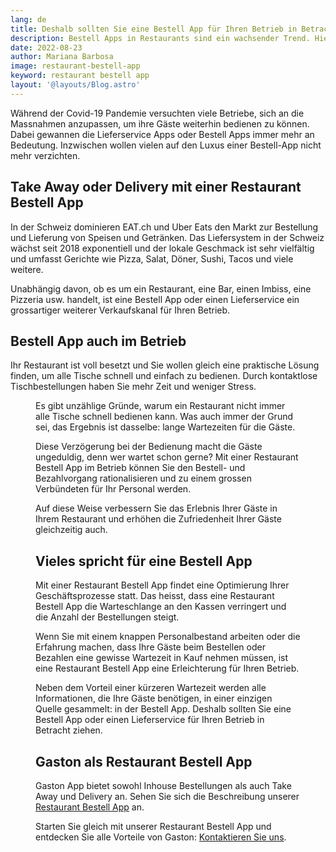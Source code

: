 ```yaml
---
lang: de
title: Deshalb sollten Sie eine Bestell App für Ihren Betrieb in Betracht ziehen
description: Bestell Apps in Restaurants sind ein wachsender Trend. Hier werden die Gründe erwähnt, wie so eine solche Bestell App oder Liefersystem Ihr Restaurant aufwerten kann.
date: 2022-08-23
author: Mariana Barbosa
image: restaurant-bestell-app
keyword: restaurant bestell app
layout: '@layouts/Blog.astro'
---
```



Während der Covid-19 Pandemie versuchten viele Betriebe, sich an die Massnahmen anzupassen, um ihre Gäste weiterhin bedienen zu können. Dabei gewannen die Lieferservice Apps oder Bestell Apps immer mehr an Bedeutung. Inzwischen wollen vielen auf den Luxus einer Bestell-App nicht mehr verzichten.

## Take Away oder Delivery mit einer Restaurant Bestell App

In der Schweiz dominieren EAT.ch und Uber Eats den Markt zur Bestellung und Lieferung von Speisen und Getränken. Das Liefersystem in der Schweiz wächst seit 2018 exponentiell und der lokale Geschmack ist sehr vielfältig und umfasst Gerichte wie Pizza, Salat, Döner, Sushi, Tacos und viele weitere.

Unabhängig davon, ob es um ein Restaurant, eine Bar, einen Imbiss, eine Pizzeria usw. handelt, ist eine Bestell App oder einen Lieferservice ein grossartiger weiterer Verkaufskanal für Ihren Betrieb.

## Bestell App auch im Betrieb

Ihr Restaurant ist voll besetzt und Sie wollen gleich eine praktische Lösung finden, um alle Tische schnell und einfach zu bedienen. Durch kontaktlose Tischbestellungen haben Sie mehr Zeit und weniger Stress.

<Figure
  src={import('./restaurant-bestell-app.jpg')}
  caption="Gäste wählen ihre Bestellung über die Restaurant Bestell App."
  size="article"
/>

Es gibt unzählige Gründe, warum ein Restaurant nicht immer alle Tische schnell bedienen kann. Was auch immer der Grund sei, das Ergebnis ist dasselbe: lange Wartezeiten für die Gäste.

Diese Verzögerung bei der Bedienung macht die Gäste ungeduldig, denn wer wartet schon gerne? Mit einer Restaurant Bestell App im Betrieb können Sie den Bestell- und Bezahlvorgang rationalisieren und zu einem grossen Verbündeten für Ihr Personal werden.

Auf diese Weise verbessern Sie das Erlebnis Ihrer Gäste in Ihrem Restaurant und erhöhen die Zufriedenheit Ihrer Gäste gleichzeitig auch.

## Vieles spricht für eine Bestell App

Mit einer Restaurant Bestell App findet eine Optimierung Ihrer Geschäftsprozesse statt. Das heisst, dass eine Restaurant Bestell App die Warteschlange an den Kassen verringert und die Anzahl der Bestellungen steigt.

Wenn Sie mit einem knappen Personalbestand arbeiten oder die Erfahrung machen, dass Ihre Gäste beim Bestellen oder Bezahlen eine gewisse Wartezeit in Kauf nehmen müssen, ist eine Restaurant Bestell App eine Erleichterung für Ihren Betrieb.

Neben dem Vorteil einer kürzeren Wartezeit werden alle Informationen, die Ihre Gäste benötigen, in einer einzigen Quelle gesammelt: in der Bestell App. Deshalb sollten Sie eine Bestell App oder einen Lieferservice für Ihren Betrieb in Betracht ziehen.

## Gaston als Restaurant Bestell App

Gaston App bietet sowohl Inhouse Bestellungen als auch Take Away und Delivery an. Sehen Sie sich die Beschreibung unserer [Restaurant Bestell App](../../restaurant-bestell-app/) an.

Starten Sie gleich mit unserer Restaurant Bestell App und entdecken Sie alle Vorteile von Gaston: [Kontaktieren Sie uns](../../kontakt).
